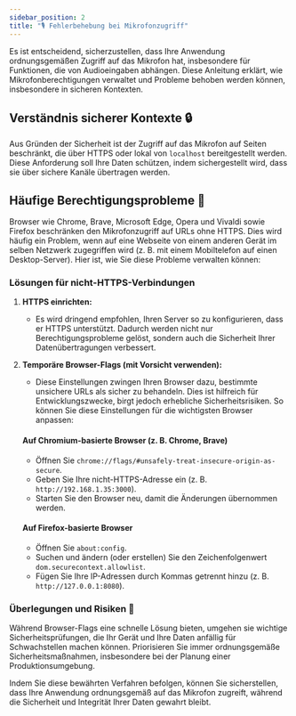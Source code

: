 ```yaml
---
sidebar_position: 2
title: "🎙️ Fehlerbehebung bei Mikrofonzugriff"
---
```


Es ist entscheidend, sicherzustellen, dass Ihre Anwendung ordnungsgemäßen Zugriff auf das Mikrofon hat, insbesondere für Funktionen, die von Audioeingaben abhängen. Diese Anleitung erklärt, wie Mikrofonberechtigungen verwaltet und Probleme behoben werden können, insbesondere in sicheren Kontexten.

## Verständnis sicherer Kontexte 🔒

Aus Gründen der Sicherheit ist der Zugriff auf das Mikrofon auf Seiten beschränkt, die über HTTPS oder lokal von `localhost` bereitgestellt werden. Diese Anforderung soll Ihre Daten schützen, indem sichergestellt wird, dass sie über sichere Kanäle übertragen werden.

## Häufige Berechtigungsprobleme 🚫

Browser wie Chrome, Brave, Microsoft Edge, Opera und Vivaldi sowie Firefox beschränken den Mikrofonzugriff auf URLs ohne HTTPS. Dies wird häufig ein Problem, wenn auf eine Webseite von einem anderen Gerät im selben Netzwerk zugegriffen wird (z. B. mit einem Mobiltelefon auf einen Desktop-Server). Hier ist, wie Sie diese Probleme verwalten können:

### Lösungen für nicht-HTTPS-Verbindungen

1. **HTTPS einrichten:**
   - Es wird dringend empfohlen, Ihren Server so zu konfigurieren, dass er HTTPS unterstützt. Dadurch werden nicht nur Berechtigungsprobleme gelöst, sondern auch die Sicherheit Ihrer Datenübertragungen verbessert.

2. **Temporäre Browser-Flags (mit Vorsicht verwenden):**
   - Diese Einstellungen zwingen Ihren Browser dazu, bestimmte unsichere URLs als sicher zu behandeln. Dies ist hilfreich für Entwicklungszwecke, birgt jedoch erhebliche Sicherheitsrisiken. So können Sie diese Einstellungen für die wichtigsten Browser anpassen:

   #### Auf Chromium-basierte Browser (z. B. Chrome, Brave)
   - Öffnen Sie `chrome://flags/#unsafely-treat-insecure-origin-as-secure`.
   - Geben Sie Ihre nicht-HTTPS-Adresse ein (z. B. `http://192.168.1.35:3000`).
   - Starten Sie den Browser neu, damit die Änderungen übernommen werden.

   #### Auf Firefox-basierte Browser
   - Öffnen Sie `about:config`.
   - Suchen und ändern (oder erstellen) Sie den Zeichenfolgenwert `dom.securecontext.allowlist`.
   - Fügen Sie Ihre IP-Adressen durch Kommas getrennt hinzu (z. B. `http://127.0.0.1:8080`).

### Überlegungen und Risiken 🚨

Während Browser-Flags eine schnelle Lösung bieten, umgehen sie wichtige Sicherheitsprüfungen, die Ihr Gerät und Ihre Daten anfällig für Schwachstellen machen können. Priorisieren Sie immer ordnungsgemäße Sicherheitsmaßnahmen, insbesondere bei der Planung einer Produktionsumgebung.

Indem Sie diese bewährten Verfahren befolgen, können Sie sicherstellen, dass Ihre Anwendung ordnungsgemäß auf das Mikrofon zugreift, während die Sicherheit und Integrität Ihrer Daten gewahrt bleibt.